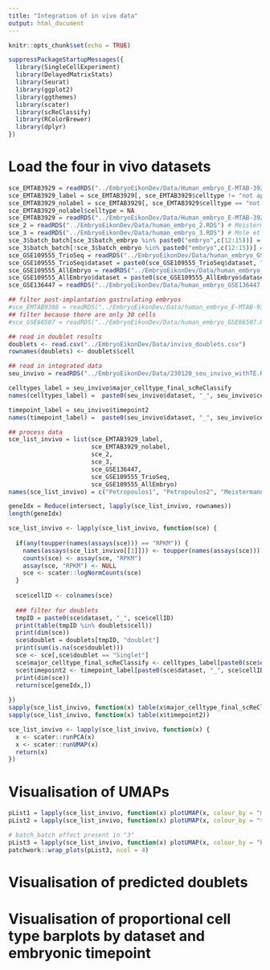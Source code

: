 ```yaml
---
title: "Integration of in vivo data"
output: html_document
---
```


```r
knitr::opts_chunk$set(echo = TRUE)
```

```r
suppressPackageStartupMessages({
  library(SingleCellExperiment)
  library(DelayedMatrixStats)
  library(Seurat)
  library(ggplot2)
  library(ggthemes)
  library(scater)
  library(scReClassify)
  library(RColorBrewer)
  library(dplyr)
})
```

# Load the four in vivo datasets
```r
sce_EMTAB3929 = readRDS("../EmbryoEikonDev/Data/Human_embryo_E-MTAB-3929.RDS") # Petropoulos et al. 
sce_EMTAB3929_label = sce_EMTAB3929[, sce_EMTAB3929$celltype != "not applicable-NA"]
sce_EMTAB3929_nolabel = sce_EMTAB3929[, sce_EMTAB3929$celltype == "not applicable-NA"]
sce_EMTAB3929_nolabel$celltype = NA
sce_EMTAB3929 = readRDS("../EmbryoEikonDev/Data/Human_embryo_E-MTAB-3929.RDS") # Petropoulos et al. 
sce_2 = readRDS("../EmbryoEikonDev/Data/human_embryo_2.RDS") # Meistermann et al.
sce_3 = readRDS("../EmbryoEikonDev/Data/human_embryo_3.RDS") # Mole et al.
sce_3$batch_batch[sce_3$batch_embryo %in% paste0("embryo",c(12:15))] = "batch1"
sce_3$batch_batch[!sce_3$batch_embryo %in% paste0("embryo",c(12:15))] = "batch2"
sce_GSE109555_TrioSeq = readRDS("../EmbryoEikonDev/Data/human_embryo_GSE109555_TrioSeq.RDS") # Zhou et al.
sce_GSE109555_TrioSeq$dataset = paste0(sce_GSE109555_TrioSeq$dataset, "-trioseq")
sce_GSE109555_AllEmbryo = readRDS("../EmbryoEikonDev/Data/human_embryo_GSE109555_AllEmbryo.RDS") 
sce_GSE109555_AllEmbryo$dataset = paste0(sce_GSE109555_AllEmbryo$dataset, "-allembyro")
sce_GSE136447 = readRDS("../EmbryoEikonDev/Data/human_embryo_GSE136447.RDS") # Xiang et al. 

## filter post-implantation gastrulating embryos
#sce_EMTAB9388 = readRDS("../EmbryoEikonDev/Data/human_embryo_E-MTAB-9388.RDS") #remove late E16
## filter because there are only 30 cells
#sce_GSE66507 = readRDS("../EmbryoEikonDev/Data/human_embryo_GSE66507.RDS") # Blakeley et al. 

## read in doublet results
doublets <- read.csv("../EmbryoEikonDev/Data/invivo_doublets.csv")
rownames(doublets) <- doublets$cell

## read in integrated data
seu_invivo = readRDS("../EmbryoEikonDev/Data/230120_seu_invivo_withTE.RDS")
```

```r
celltypes_label = seu_invivo$major_celltype_final_scReClassify
names(celltypes_label) =  paste0(seu_invivo$dataset, "_", seu_invivo$cellID)

timepoint_label = seu_invivo$timepoint2
names(timepoint_label) =  paste0(seu_invivo$dataset, "_", seu_invivo$cellID)

## process data
sce_list_invivo = list(sce_EMTAB3929_label,
                       sce_EMTAB3929_nolabel,
                       sce_2,
                       sce_3,
                       sce_GSE136447,
                       sce_GSE109555_TrioSeq,
                       sce_GSE109555_AllEmbryo)
names(sce_list_invivo) = c("Petropoulos1", "Petropoulos2", "Meistermann", "Mole", "Xiang", "Zhou1", "Zhou2")

geneIdx = Reduce(intersect, lapply(sce_list_invivo, rownames))
length(geneIdx)

sce_list_invivo <- lapply(sce_list_invivo, function(sce) {
  
  if(any(toupper(names(assays(sce))) == "RPKM")) {
    names(assays(sce_list_invivo[[1]])) <- toupper(names(assays(sce)))
    counts(sce) <- assay(sce, "RPKM")
    assay(sce, "RPKM") <- NULL
    sce <- scater::logNormCounts(sce)
  } 
  
  sce$cellID <- colnames(sce)
  
  ### filter for doublets
  tmpID = paste0(sce$dataset, "_", sce$cellID)
  print(table(tmpID %in% doublets$cell))
  print(dim(sce))
  sce$doublet = doublets[tmpID, "doublet"]
  print(sum(is.na(sce$doublet)))
  sce <- sce[,sce$doublet == "Singlet"]
  sce$major_celltype_final_scReClassify <- celltypes_label[paste0(sce$dataset, "_", sce$cellID)]
  sce$timepoint2 <- timepoint_label[paste0(sce$dataset, "_", sce$cellID)]
  print(dim(sce))
  return(sce[geneIdx,])
  
})
sapply(sce_list_invivo, function(x) table(x$major_celltype_final_scReClassify))
sapply(sce_list_invivo, function(x) table(x$timepoint2))

sce_list_invivo <- lapply(sce_list_invivo, function(x) {
  x <- scater::runPCA(x)
  x <- scater::runUMAP(x)
  return(x)
})
```

# Visualisation of UMAPs
```r
pList1 = lapply(sce_list_invivo, function(x) plotUMAP(x, colour_by = "major_celltype_final_scReClassify") +  theme(aspect.ratio = 1) + ggtitle(unique(x$dataset)))
pList2 = lapply(sce_list_invivo, function(x) plotUMAP(x, colour_by = "timepoint2") + NoLegend() + theme(aspect.ratio = 1))

# batch_batch effect present in "3"
pList3 = lapply(sce_list_invivo, function(x) plotUMAP(x, colour_by = "batch_batch") + theme(aspect.ratio = 1) + ggtitle(unique(x$dataset)))
patchwork::wrap_plots(pList3, ncol = 4)
```

# Visualisation of predicted doublets


# Visualisation of proportional cell type barplots by dataset and embryonic timepoint
